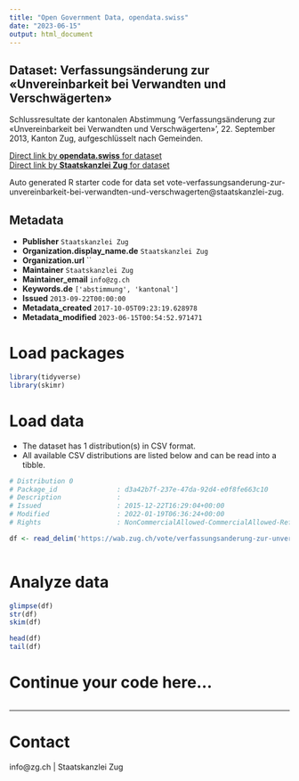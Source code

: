 ```yaml
---
title: "Open Government Data, opendata.swiss"
date: "2023-06-15"
output: html_document
---
```


## Dataset: Verfassungsänderung zur «Unvereinbarkeit bei Verwandten und Verschwägerten»

Schlussresultate der kantonalen Abstimmung 'Verfassungsänderung zur «Unvereinbarkeit bei Verwandten und Verschwägerten»', 22. September 2013, Kanton Zug, aufgeschlüsselt nach Gemeinden.

[Direct link by **opendata.swiss** for dataset](https://opendata.swiss/de/dataset/verfassungsanderung-zur-unvereinbarkeit-bei-verwandten-und-verschwagerten)<br>
[Direct link by **Staatskanzlei Zug** for dataset](https://wab.zug.ch/vote/verfassungsanderung-zur-unvereinbarkeit-bei-verwandten-und-verschwagerten/data)

Auto generated R starter code for data set vote-verfassungsanderung-zur-unvereinbarkeit-bei-verwandten-und-verschwagerten@staatskanzlei-zug.

## Metadata

- **Publisher** `Staatskanzlei Zug`
- **Organization.display_name.de** `Staatskanzlei Zug`
- **Organization.url** ``
- **Maintainer** `Staatskanzlei Zug`
- **Maintainer_email** `info@zg.ch`
- **Keywords.de** `['abstimmung', 'kantonal']`
- **Issued** `2013-09-22T00:00:00`
- **Metadata_created** `2017-10-05T09:23:19.628978`
- **Metadata_modified** `2023-06-15T00:54:52.971471`


# Load packages

```r

library(tidyverse)
library(skimr)

```

# Load data

-   The dataset has 1 distribution(s) in CSV format.
-   All available CSV distributions are listed below and can be read into a tibble.

```r

# Distribution 0
# Package_id               : d3a42b7f-237e-47da-92d4-e0f8fe663c10
# Description              : 
# Issued                   : 2015-12-22T16:29:04+00:00
# Modified                 : 2022-01-19T06:36:24+00:00
# Rights                   : NonCommercialAllowed-CommercialAllowed-ReferenceRequired

df <- read_delim('https://wab.zug.ch/vote/verfassungsanderung-zur-unvereinbarkeit-bei-verwandten-und-verschwagerten/data-csv')



```

# Analyze data

```r

glimpse(df)
str(df)
skim(df)

head(df)
tail(df)

```

# Continue your code here...

```r

```

------------------------------------------------------------------------

# Contact

info@zg.ch | Staatskanzlei Zug
